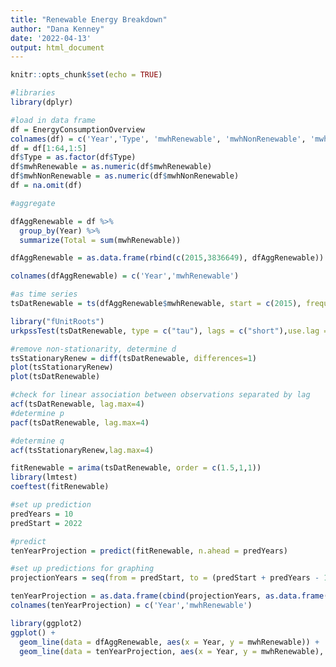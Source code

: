```yaml
---
title: "Renewable Energy Breakdown"
author: "Dana Kenney"
date: '2022-04-13'
output: html_document
---
```


```r
knitr::opts_chunk$set(echo = TRUE)
```


```r
#libraries
library(dplyr)

#load in data frame
df = EnergyConsumptionOverview
colnames(df) = c('Year','Type', 'mwhRenewable', 'mwhNonRenewable', 'mwhTotal')
df = df[1:64,1:5]
df$Type = as.factor(df$Type)
df$mwhRenewable = as.numeric(df$mwhRenewable)
df$mwhNonRenewable = as.numeric(df$mwhNonRenewable)
df = na.omit(df)

#aggregate

dfAggRenewable = df %>%
  group_by(Year) %>%
  summarize(Total = sum(mwhRenewable))

dfAggRenewable = as.data.frame(rbind(c(2015,3836649), dfAggRenewable))

colnames(dfAggRenewable) = c('Year','mwhRenewable')

#as time series
tsDatRenewable = ts(dfAggRenewable$mwhRenewable, start = c(2015), frequency = 1)
```

```r

library("fUnitRoots")
urkpssTest(tsDatRenewable, type = c("tau"), lags = c("short"),use.lag = NULL, doplot = TRUE)

#remove non-stationarity, determine d
tsStationaryRenew = diff(tsDatRenewable, differences=1)
plot(tsStationaryRenew)
plot(tsDatRenewable)

#check for linear association between observations separated by lag
acf(tsDatRenewable, lag.max=4)
#determine p
pacf(tsDatRenewable, lag.max=4)

#determine q
acf(tsStationaryRenew,lag.max=4)
```

```r
fitRenewable = arima(tsDatRenewable, order = c(1.5,1,1))
library(lmtest)
coeftest(fitRenewable)
```

```r
#set up prediction
predYears = 10
predStart = 2022

#predict
tenYearProjection = predict(fitRenewable, n.ahead = predYears)

#set up predictions for graphing
projectionYears = seq(from = predStart, to = (predStart + predYears - 1))

tenYearProjection = as.data.frame(cbind(projectionYears, as.data.frame(tenYearProjection$pred)))
colnames(tenYearProjection) = c('Year','mwhRenewable')

library(ggplot2)
ggplot() +
  geom_line(data = dfAggRenewable, aes(x = Year, y = mwhRenewable)) +
  geom_line(data = tenYearProjection, aes(x = Year, y = mwhRenewable), linetype = "dashed")
```